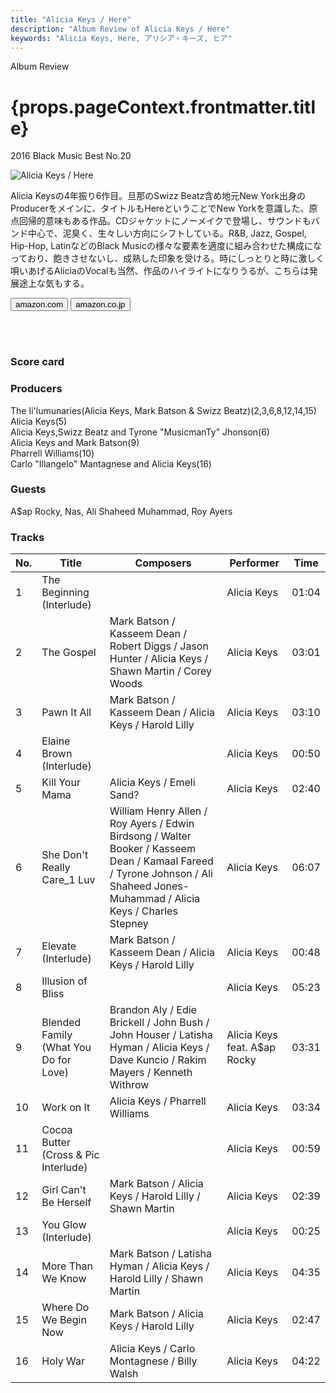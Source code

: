 ```yaml
---
title: "Alicia Keys / Here"
description: "Album Review of Alicia Keys / Here"
keywords: "Alicia Keys, Here, アリシア・キーズ, ヒア"
---
```




<p className="largeP">Album Review</p>
<h1 className="h1--no--margin">{props.pageContext.frontmatter.title}</h1>
<p className="largeP"><Link to="/best50/2016/">2016 Black Music Best No.20</Link></p>

<Row className="image-card-group">
	<Column colMd={"3"} colLg={"4"} noGutterMdLeft="">
    <ImageCard>

![Alicia Keys / Here](../../images/cd/aliciakeys6L.jpg) 

</ImageCard>
	</Column>
	<Column colMd={"4"} colLg={"8"} noGutterMdLeft="">
	<p>
	Alicia Keysの4年振り6作目。旦那のSwizz Beatz含め地元New York出身のProducerをメインに、タイトルもHereということでNew Yorkを意識した、原点回帰的意味もある作品。CDジャケットにノーメイクで登場し、サウンドもバンド中心で、泥臭く、生々しい方向にシフトしている。R&B, Jazz, Gospel, Hip-Hop, LatinなどのBlack Musicの様々な要素を適度に組み合わせた構成になっており、飽きさせないし、成熟した印象を受ける。時にしっとりと時に激しく唄いあげるAliciaのVocalも当然、作品のハイライトになりうるが、こちらは発展途上な気もする。
  </p>
  <div>
	  <Button href="https://amzn.to/2DXj8wP" kind="primary" size="small" renderIcon={ArrowUpRight24}>
      amazon.com
    </Button>
    <Button href="https://amzn.to/34cutUa" kind="secondary" size="small" renderIcon={ArrowUpRight24}>
      amazon.co.jp
    </Button>
	</div>
	<a href="https://geo.music.apple.com/jp/album/what-im-feelin/1087504333?mt=1&app=music&ls=1&at=11lcug" style="display:inline-block;overflow:hidden;background:url(https://linkmaker.itunes.apple.com/ja-jp/lockup.svg?releaseDate=2016-03-25&kind=album&bubble=apple_music&style=mono-black) no-repeat;width:180px;height:45px;"></a>
  <a href="https://geo.music.apple.com/jp/album/here-deluxe-version/1162498556?mt=1&app=music&ls=1&at=11lcug" style="display:inline-block;overflow:hidden;background:url(https://linkmaker.itunes.apple.com/ja-jp/lockup.svg?releaseDate=2016-11-04T00:00:00Z&kind=album&bubble=apple_music&style=mono-black) no-repeat;width:140px;height:45px;"></a>
  </Column>
</Row>
<Row >
  <Column colMd={"4"} colLg={"4"} noGutterMdLeft="">
    <div>
      <h3>Score card</h3>
	    <SliderJS1 value="5" />
      <SliderJS2 value="2" />
	    <SliderJS3 value="1" />
      <SliderJS4 value="9" />
    </div>
  </Column>
  <Column colMd={"4"} colLg={"8"} noGutterMdLeft="">
    <div>
      <h3>Producers</h3>
      <p>
        The Ii'lumunaries(Alicia Keys, Mark Batson & Swizz Beatz)(2,3,6,8,12,14,15)
        <br/>Alicia Keys(5)
        <br/>Alicia Keys,Swizz Beatz and Tyrone "MusicmanTy" Jhonson(6)
        <br/>Alicia Keys and Mark Batson(9)
        <br/>Pharrell Williams(10)
        <br/>Carlo "Illangelo" Mantagnese and Alicia Keys(16)
      </p>
      <h3>Guests</h3>
      <p>
        A$ap Rocky, Nas, Ali Shaheed Muhammad, Roy Ayers
      </p>
    </div>
  </Column>
</Row>

<h3>Tracks</h3>

| No. |	 Title                                |	 Composers                                                                                                                                                                   	|	 Performer                   | Time	 |
| --- |	------------------------------------- | ----------------------------------------------------------------------------------------------------------------------------------------------------------------------------- | ---------------------------- | ----- |
|	1	  |	The Beginning (Interlude)             |                                                                                                                                                                              	|	Alicia Keys                  | 01:04 |
|	2	  |	The Gospel                            | Mark Batson / Kasseem Dean / Robert Diggs / Jason Hunter / Alicia Keys / Shawn Martin / Corey Woods                                                                          	|	Alicia Keys                  | 03:01 |
|	3	  |	Pawn It All                           | Mark Batson / Kasseem Dean / Alicia Keys / Harold Lilly                                                                                                                      	|	Alicia Keys                  | 03:10 |
|	4	  |	Elaine Brown (Interlude)              |                                                                                                                                                                              	|	Alicia Keys                  | 00:50 |
|	5	  |	Kill Your Mama                        | Alicia Keys / Emeli Sand?                                                                                                                                                    	|	Alicia Keys                  | 02:40 |
|	6	  |	She Don't Really Care_1 Luv           | William Henry Allen / Roy Ayers / Edwin Birdsong / Walter Booker / Kasseem Dean / Kamaal Fareed / Tyrone Johnson / Ali Shaheed Jones-Muhammad / Alicia Keys / Charles Stepney	|	Alicia Keys                  | 06:07 |
|	7	  |	Elevate (Interlude)                   | Mark Batson / Kasseem Dean / Alicia Keys / Harold Lilly                                                                                                                      	|	Alicia Keys                  | 00:48 |
|	8	  |	Illusion of Bliss                     |                                                                                                                                                                              	|	Alicia Keys                  | 05:23 |
|	9	  |	Blended Family (What You Do for Love) | Brandon Aly / Edie Brickell / John Bush / John Houser / Latisha Hyman / Alicia Keys / Dave Kuncio / Rakim Mayers / Kenneth Withrow                                           	|	Alicia Keys feat. A$ap Rocky | 03:31 |
|	10	|	Work on It                            | Alicia Keys / Pharrell Williams                                                                                                                                              	|	Alicia Keys                  | 03:34 |
|	11	|	Cocoa Butter (Cross & Pic Interlude)  |                                                                                                                                                                              	|	Alicia Keys                  | 00:59 |
|	12	|	Girl Can't Be Herself                 | Mark Batson / Alicia Keys / Harold Lilly / Shawn Martin                                                                                                                      	|	Alicia Keys                  | 02:39 |
|	13	|	You Glow (Interlude)                  |                                                                                                                                                                              	|	Alicia Keys                  | 00:25 |
|	14	|	More Than We Know                     | Mark Batson / Latisha Hyman / Alicia Keys / Harold Lilly / Shawn Martin                                                                                                      	|	Alicia Keys                  | 04:35 |
|	15	|	Where Do We Begin Now                 | Mark Batson / Alicia Keys / Harold Lilly                                                                                                                                     	|	Alicia Keys                  | 02:47 |
|	16	|	Holy War                              | Alicia Keys / Carlo Montagnese / Billy Walsh                                                                                                                                 	|	Alicia Keys                  | 04:22 |
